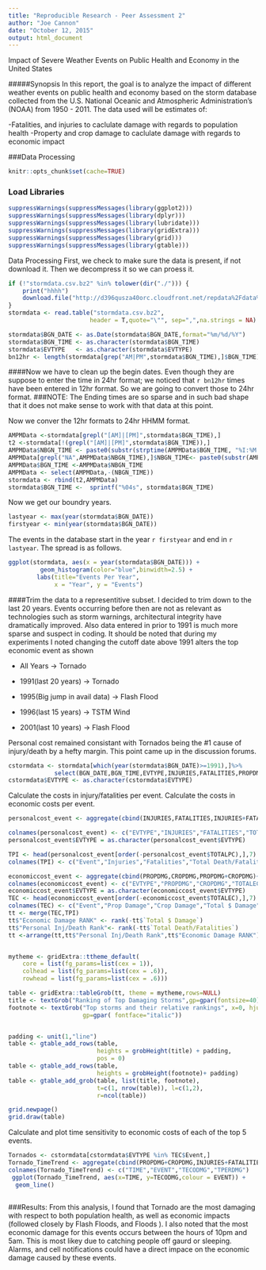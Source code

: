 ```yaml
---
title: "Reproducible Research - Peer Assessment 2"
author: "Joe Cannon"
date: "October 12, 2015"
output: html_document
---
```



Impact of Severe Weather Events on Public Health and Economy in the United States

#####Synopsis
In this report, the goal is to analyze the impact of different weather events on public health and economy based on the storm database collected from the U.S. National Oceanic and Atmospheric Administration's (NOAA) from 1950 - 2011. The data used will be estimates of:

-Fatalities, and injuries to caclulate damage with regards to population health
-Property and crop damage to caclulate damage with regards to economic impact

 
###Data Processing

```r
knitr::opts_chunk$set(cache=TRUE)
```

### Load Libraries
```r
suppressWarnings(suppressMessages(library(ggplot2)))
suppressWarnings(suppressMessages(library(dplyr)))
suppressWarnings(suppressMessages(library(lubridate)))
suppressWarnings(suppressMessages(library(gridExtra)))
suppressWarnings(suppressMessages(library(grid)))
suppressWarnings(suppressMessages(library(gtable)))
```

Data Processing
First, we check to make sure the data is present, if not download it. Then we decompress it so we can proess it.

```r
if (!"stormdata.csv.bz2" %in% tolower(dir("./"))) {
    print("hhhh")
    download.file("http://d396qusza40orc.cloudfront.net/repdata%2Fdata%2FStormData.csv.bz2", destfile = "stormdata.csv.bz2")
}
stormdata <- read.table("stormdata.csv.bz2",
                       header = T,quote="\"", sep=",",na.strings = NA)

```


```r
stormdata$BGN_DATE <- as.Date(stormdata$BGN_DATE,format="%m/%d/%Y")
stormdata$BGN_TIME <- as.character(stormdata$BGN_TIME)
stormdata$EVTYPE   <- as.character(stormdata$EVTYPE)
bn12hr <- length(stormdata[grep("AM|PM",stormdata$BGN_TIME),]$BGN_TIME)
```
####Now we have to clean up the begin dates. Even though they are suppose to enter the time in 24hr format; we noticed that `r bn12hr` times have been entered in 12hr format. So we are going to convert those to 24hr format.
###NOTE: The Ending times are so sparse and in such bad shape that it does not make sense to work with that data at this point.

Now we conver the 12hr formats to 24hr HHMM format.

```r
AMPMData <-stormdata[grepl("[AM]|[PM]",stormdata$BGN_TIME),]
t2 <-stormdata[!(grepl("[AM]|[PM]",stormdata$BGN_TIME)),]
AMPMData$NBGN_TIME <- paste0(substr(strptime(AMPMData$BGN_TIME, "%I:%M:%S %p" ),12,13),                                   substr(strptime(AMPMData$BGN_TIME, "%I:%M:%S %p" ),15,16))
AMPMData[grepl("NA",AMPMData$NBGN_TIME),]$NBGN_TIME<- paste0(substr(AMPMData[grepl("NA",AMPMData$NBGN_TIME),]$BGN_TIME,1,2),substr(AMPMData[grepl("NA",AMPMData$NBGN_TIME),]$BGN_TIME,4,5))
AMPMData$BGN_TIME <-AMPMData$NBGN_TIME
AMPMData <- select(AMPMData,-(NBGN_TIME))
stormdata <- rbind(t2,AMPMData)
stormdata$BGN_TIME <-  sprintf("%04s", stormdata$BGN_TIME) 
```

Now we get our boundry years.
```r
lastyear <- max(year(stormdata$BGN_DATE))
firstyear <- min(year(stormdata$BGN_DATE))
```

The events in the database start in the year `r firstyear` and end in `r lastyear`. The spread is as follows.
```r

ggplot(stormdata, aes(x = year(stormdata$BGN_DATE))) + 
         geom_histogram(color="blue",binwidth=2.5) +
        labs(title="Events Per Year", 
             x = "Year", y = "Events") 

```

####Trim the data to a representitive subset.
I decided to trim down to the last 20 years. Events occurring before then are not as relevant as technologies such as storm warnings, architectural integrity have dramatically improved. Also data entered in prior to 1991 is much more sparse and suspect in coding. It should be noted that during my experiments I noted changing the cutoff date above 1991 alters the top economic event as shown

* All Years                     -> Tornado

* 1991(last 20 years)           -> Tornado

* 1995(Big jump in avail data)  -> Flash Flood

* 1996(last 15 years)           -> TSTM Wind

* 2001(last 10 years)           -> Flash Flood

Personal cost remained consistant with Tornados being the #1 cause of injury/death by a hefty margin.
This point came up in the discussion forums.

```r
cstormdata <- stormdata[which(year(stormdata$BGN_DATE)>=1991),]%>%
             select(BGN_DATE,BGN_TIME,EVTYPE,INJURIES,FATALITIES,PROPDMG,CROPDMG)
cstormdata$EVTYPE <- as.character(cstormdata$EVTYPE)
```

Calculate the costs in injury/fatalities per event.
Calculate the costs in economic costs per event.

```r
personalcost_event <- aggregate(cbind(INJURIES,FATALITIES,INJURIES+FATALITIES)~EVTYPE , cstormdata, sum, na.action=na.omit)

colnames(personalcost_event) <- c("EVTYPE","INJURIES","FATALITIES","TOTALPC")
personalcost_event$EVTYPE = as.character(personalcost_event$EVTYPE)

TPI <- head(personalcost_event[order(-personalcost_event$TOTALPC),],7)
colnames(TPI) <- c("Event","Injuries","Fatalities","Total Death/Fatalities")

economiccost_event <- aggregate(cbind(PROPDMG,CROPDMG,PROPDMG+CROPDMG)~EVTYPE , cstormdata, sum, na.action=na.omit)
colnames(economiccost_event) <- c("EVTYPE","PROPDMG","CROPDMG","TOTALEC")
economiccost_event$EVTYPE = as.character(economiccost_event$EVTYPE)
TEC <- head(economiccost_event[order(-economiccost_event$TOTALEC),],7)
colnames(TEC) <- c("Event","Prop Damage","Crop Damage","Total $ Damage")
tt <- merge(TEC,TPI)
tt$"Economic Damage RANK" <- rank(-tt$`Total $ Damage`)
tt$"Personal Inj/Death Rank"<- rank(-tt$`Total Death/Fatalities`)
tt <-arrange(tt,tt$"Personal Inj/Death Rank",tt$"Economic Damage RANK")


mytheme <- gridExtra::ttheme_default(
    core = list(fg_params=list(cex = 1)),
    colhead = list(fg_params=list(cex = .6)),
    rowhead = list(fg_params=list(cex = .6)))

table <- gridExtra::tableGrob(tt, theme = mytheme,rows=NULL)
title <- textGrob("Ranking of Top Damaging Storms",gp=gpar(fontsize=40))
footnote <- textGrob("Top storms and their relative rankings", x=0, hjust=0,
                     gp=gpar( fontface="italic"))


padding <- unit(1,"line")
table <- gtable_add_rows(table, 
                         heights = grobHeight(title) + padding,
                         pos = 0)
table <- gtable_add_rows(table, 
                         heights = grobHeight(footnote)+ padding)
table <- gtable_add_grob(table, list(title, footnote),
                         t=c(1, nrow(table)), l=c(1,2), 
                         r=ncol(table))

grid.newpage()
grid.draw(table)

```

Calculate and plot time sensitivity to economic costs of each of the top 5 events.
```r

Tornados <- cstormdata[cstormdata$EVTYPE %in% TEC$Event,]
Tornado_TimeTrend <- aggregate(cbind(PROPDMG+CROPDMG,INJURIES+FATALITIES)~as.integer(substr(BGN_TIME,1,2))+EVTYPE, Tornados, mean)
colnames(Tornado_TimeTrend) <- c("TIME","EVENT","TECODMG","TPERDMG")
 ggplot(Tornado_TimeTrend, aes(x=TIME, y=TECODMG,colour = EVENT)) + 
  geom_line()
  
``` 

###Results:
From this analysis, I found that Tornado are the most damaging with respect to both population health, as well as economic impacts (followed closely by Flash Floods, and Floods ). I also noted that the most economic damage for this events occurs between the hours of 10pm and 5am. This is most likey due to catching people off gaurd or sleeping. Alarms, and cell notifications could have a direct impace on the economic damage caused by these events.


